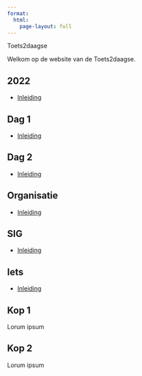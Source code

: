 ```yaml
---
format: 
  html:
    page-layout: full
---
```


::: {.column-page}

::: {.grid .header .text-white}

::: {.g-col-12 .g-col-md-9}

Toets2daagse

:::

::: {.g-col-12 .g-col-md-3}

<!-- ![](images/){.boom} -->

:::

:::
<!-- end title -->


<!-- ![](images/Leeromgeving.png) -->

::: {.lead}

Welkom op de website van de Toets2daagse.

:::

::: {.grid}

::: {.g-col-12 .g-col-md-6 .g-col-lg-4}

::: {.card .text-white .bg-primary .rounded-3 .mx-auto}

::: {.card-body}

## 2022 {.card-title}

::: {.card-text}

* [Inleiding](#){.link-light}

:::

:::

:::

:::

<!-- New card --> 

::: {.g-col-12 .g-col-md-6 .g-col-lg-4}

::: {.card  .text-white .bg-primary .rounded-3 .mx-auto}

::: {.card-body}

## Dag 1 {.card-title}

::: {.card-text}

* [Inleiding](#){.link-light}


:::

:::

:::

:::

<!-- New card --> 

::: {.g-col-12 .g-col-md-6 .g-col-lg-4}

::: {.card  .text-white .bg-primary .rounded-3 .mx-auto}

::: {.card-body}

## Dag 2 {.card-title}

::: {.card-text}

* [Inleiding](#){.link-light}

:::

:::

:::

:::

<!-- New card --> 

::: {.g-col-12 .g-col-md-6 .g-col-lg-4}

::: {.card  .text-white .bg-primary .rounded-3 .mx-auto}

::: {.card-body}

## Organisatie {.card-title}

::: {.card-text}

* [Inleiding](#){.link-light}

:::

:::

:::

:::

<!-- New card --> 

::: {.g-col-12 .g-col-md-6 .g-col-lg-4}

::: {.card  .text-white .bg-primary .rounded-3 .mx-auto}

::: {.card-body}

## SIG {.card-title}

::: {.card-text}

* [Inleiding](#){.link-light}

:::

:::

:::

:::

<!-- New card --> 

::: {.g-col-12 .g-col-md-6 .g-col-lg-4}

::: {.card  .text-white .bg-primary .rounded-3 .mx-auto}

::: {.card-body}

## Iets {.card-title}

::: {.card-text}

* [Inleiding](#){.link-light}

:::

:::

:::

:::

<!-- remarks -->

<!-- New card --> 

::: {.g-col-12 .g-col-md-6}

::: {.card .rounded-3 .mx-auto}

::: {.card-body}

## Kop 1 {.card-title}

::: {.card-text}

Lorum ipsum

:::

:::

:::

:::

<!-- New card --> 

::: {.g-col-12 .g-col-md-6}

::: {.card .rounded-3 .mx-auto}

::: {.card-body}

## Kop 2 {.card-title}

::: {.card-text}

Lorum ipsum

:::

:::

:::

:::


:::
<!-- end card grid -->

::: 
<!-- end column-page -->




::: {.column-body}





<!--

> Een individuele toets heeft beperkingen, maar een programma niet

> Het geven van feedback is geen garantie voor het gebruik ervan

-->

:::
